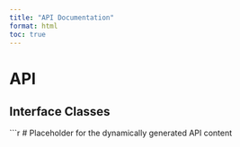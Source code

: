 ```yaml
---
title: "API Documentation"
format: html
toc: true
---
```


# API

## Interface Classes

```r
# Placeholder for the dynamically generated API content